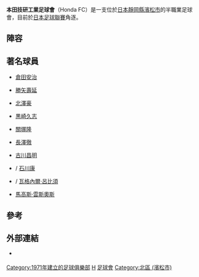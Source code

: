 {{noteTA
|G1=足球
|G2=JLeague
}}
{{Infobox football club
| fullname = 本田技研工業足球會
| clubname = 本田足球會<br />Honda Football Club
| nickname = 
| image = [[Image:HondaFC.png|logo]]
| founded  = {{Start date and age|1971|df=yes}}
| ground   = [[靜岡縣|靜岡縣]][[濱松市|濱松市]][[本田都田足球場|本田都田足球場]]
| capacity = 4,000
| chairman = [[宮路雅晶|宮路雅晶]]
| manager  = [[井幡博康|井幡博康]]
| league   = [[日本足球聯賽_(1999年以後)|日本足球聯賽]]
| season   = 2019
| position = 1

| pattern_la1=_Honda FC 2020 HOME|pattern_b1=_Honda FC 2020 HOME|pattern_ra1=_Honda FC 2020 HOME|pattern_sh1=_Honda FC 2020 HOME|pattern_so1=_Honda FC 2020 HOME
| leftarm1=FF0000|body1=FF0000|rightarm1=FF0000|shorts1=FF0000|socks1=FF0000
| pattern_la2=_Honda FC 2020 AWAY|pattern_b2=_Honda FC 2020 AWAY|pattern_ra2=_Honda FC 2020 AWAY|pattern_sh2=_Honda FC 2020 AWAY|pattern_so2=_Honda FC 2020 AWAY
| leftarm2=FFFFFF|body2=FFFFFF|rightarm2=000000|shorts2=000000|socks2=000000
}}

'''本田技研工業足球會'''（Honda FC）是一支位於[[日本|日本]][[靜岡縣|靜岡縣]][[濱松市|濱松市]]的半職業足球會，目前於[[日本足球聯賽_(1999年以後)|日本足球聯賽]]角逐。

==陣容==
{{updated|2020年}}
{{Fs start}}
{{Fs player|no=1|nat=JPN|name=[[楠本祐規|楠本祐規]]|pos=GK}}
{{Fs player|no=2|nat=JPN|name=[[池松大騎|池松大騎]]|pos=DF}}
{{Fs player|no=3|nat=JPN|name=[[三浦誠史|三浦誠史]]|pos=DF}}
{{Fs player|no=4|nat=JPN|name=[[富田湧也|富田湧也]]|pos=MF}}
{{Fs player|no=5|nat=JPN|name=[[鈴木雄也|鈴木雄也]]|pos=DF|other=[[隊長|隊長]]}}
{{Fs player|no=6|nat=JPN|name=[[中村桐耶|中村桐耶]]|pos=DF}}
{{Fs player|no=7|nat=JPN|name=[[松本和樹|松本和樹]]|pos=MF}}
{{Fs player|no=8|nat=JPN|name=[[山藤健太|山藤健太]]|pos=MF}}
{{Fs player|no=9|nat=JPN|name=[[大町將梧|大町將梧]]|pos=FW}}
{{Fs player|no=10|nat=JPN|name=[[古橋達彌|古橋達彌]]|pos=FW}}
{{Fs player|no=11|nat=JPN|name=[[堀內颯人|堀內颯人]]|pos=MF}}
{{Fs player|no=13|nat=JPN|name=[[岡崎優希|岡崎優希]]|pos=FW}}
{{Fs player|no=14|nat=JPN|name=[[川畑隼人|川畑隼人]]|pos=MF}}
{{Fs mid}}
{{Fs player|no=15|nat=JPN|name=[[原田開|原田開]]|pos=FW}}
{{Fs player|no=16|nat=JPN|name=[[川浪龍平|川浪龍平]]|pos=DF}}
{{Fs player|no=17|nat=JPN|name=[[小野寺倖志|小野寺倖志]]|pos=DF}}
{{Fs player|no=18|nat=JPN|name=[[兒玉怜音|兒玉怜音]]|pos=FW}}
{{Fs player|no=19|nat=JPN|name=[[八戶雄太|八戶雄太]]|pos=DF}}
{{Fs player|no=20|nat=JPN|name=[[白坂楓馬|白坂楓馬]]|pos=GK}}
{{Fs player|no=21|nat=JPN|name=[[高村弘尚|高村弘尚]]|pos=GK}}
{{Fs player|no=22|nat=JPN|name=[[石田和希|石田和希]]|pos=MF}}
{{Fs player|no=23|nat=JPN|name=[[清水航輔|清水航輔]]|pos=MF}}
{{Fs player|no=24|nat=JPN|name=[[佐佐木俊輝|佐佐木俊輝]]|pos=MF}}
{{Fs player|no=25|nat=JPN|name=[[鈴木理久|鈴木理久]]|pos=MF}}
{{Fs player|no=26|nat=JPN|name=[[平川貴也|平川貴也]]|pos=MF}}
{{Fs end}}

== 著名球員 ==
*{{flagicon|JPN}} [[倉田安治|倉田安治]]
*{{flagicon|JPN}} [[勝矢壽延|勝矢壽延]]
*{{flagicon|JPN}} [[北澤豪|北澤豪]]
*{{flagicon|JPN}} [[黒崎久志|黒崎久志]]
*{{flagicon|JPN}} [[關塚隆|關塚隆]]
*{{flagicon|JPN}} [[長澤徹|長澤徹]]
*{{flagicon|JPN}} [[古川昌明|古川昌明]]
*{{flagicon|BOL}}/{{flagicon|JPN}} [[石川康|石川康]]
*{{flagicon|BRA}}/{{flagicon|JPN}} [[呂比須|瓦格內爾·呂比須]]
*{{flagicon|BRA}} [[馬高斯·雲斯奧斯·迪·莫拉爾斯|馬高斯·雲斯奧斯]]

==參考==
{{Reflist}}

==外部連結==
* {{Official website|http://www.honda-fc.gr.jp}} {{Ja icon}}

[[Category:1971年建立的足球俱樂部|Category:1971年建立的足球俱樂部]]
[[Category:日本足球俱樂部|H]]
[[Category:本田汽車|足球會]]
[[Category:北區_(濱松市)|Category:北區 (濱松市)]]